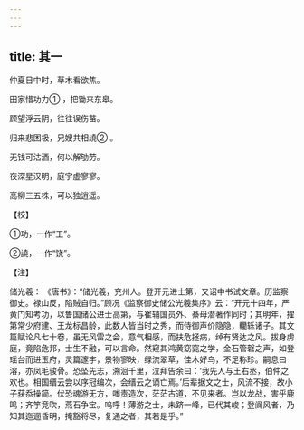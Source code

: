 ```yaml
---
---
---
```

title: 其一
---




仲夏日中时，草木看欲焦。

田家惜功力① ，把锄来东皋。

顾望浮云阴，往往误伤苗。

归来悲困极，兄嫂共相譊② 。

无钱可沽酒，何以解劬劳。

夜深星汉明，庭宇虚寥寥。

高柳三五株，可以独逍遥。

【校】

①功，一作“工”。

②譊，一作“饶”。

【注】

储光羲： 《唐书》：“储光羲，兖州人。登开元进士第，又诏中书试文章。历监察御史。禄山反，陷贼自归。”顾况《监察御史储公光羲集序》云：“开元十四年，严黄门知考功，以鲁国储公进士高第，与崔辅国员外、綦母潜著作同时；其明年，擢第常少府建、王龙标昌龄，此数人皆当时之秀，而侍御声价隐隐，轥轹诸子。其文篇赋论凡七十卷，虽无风雷之会，意气相感，而扶危拯病，绰有贤达之风。拔身虏庭，竟陷危邦，士生不融，可以言命。然窥其鸿黄窈窕之学，金石管磬之声，如登瑶台而进玉府，灵篇邃宇，景物寥映，绿流翠草，佳木好鸟，不足称珍。嗣息曰溶，亦凤毛骏骨。恐坠先志，溯洄千里，泣拜告余曰：‘我先人与王右丞，伯仲之欢也。相国缙云尝以序冠编次，会缙云之谪亡焉。’后辈据文之士，风流不接，故小子获忝操简。伏恐魂游无方，嗤责造次，茫茫古道，不见来者。岂以龙战，害乎鹿鸣；齐竽竞吹，燕石争宝。呜呼！薄游之士，未跻一峰，已代其峻；登阆风者，乃知其迤逦昏明，掩豁将尽，复通之者，其若是乎。”